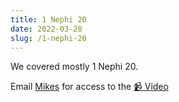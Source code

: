 ```yaml
---
title: 1 Nephi 20
date: 2022-03-28
slug: /1-nephi-20
---
```


We covered mostly 1 Nephi 20.

Email [Mikes](mailto:models.prelims-0d@icloud.com) for access to the [📹 Video](https://www.youtube.com/watch?v=lKwKA4uko9c)
